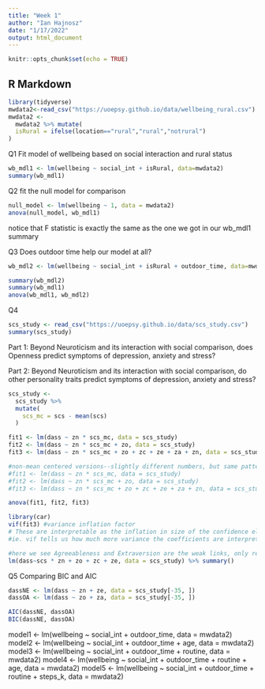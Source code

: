 ---
title: "Week 1"
author: "Ian Hajnosz"
date: "1/17/2022"
output: html_document
---

```{r setup, include=FALSE}
knitr::opts_chunk$set(echo = TRUE)
```

## R Markdown

```{r}
library(tidyverse)
mwdata2<-read_csv("https://uoepsy.github.io/data/wellbeing_rural.csv")
mwdata2 <- 
  mwdata2 %>% mutate(
  isRural = ifelse(location=="rural","rural","notrural")
)

```
Q1
Fit model of wellbeing based on social interaction and rural status
```{r}
wb_mdl1 <- lm(wellbeing ~ social_int + isRural, data=mwdata2)
summary(wb_mdl1)
```

Q2
fit the null model for comparison
```{r}
null_model <- lm(wellbeing ~ 1, data = mwdata2)
anova(null_model, wb_mdl1)
```
notice that F statistic is exactly the same as the one we got in our wb_mdl1 summary

Q3
Does outdoor time help our model at all?
```{r}
wb_mdl2 <- lm(wellbeing ~ social_int + isRural + outdoor_time, data=mwdata2)

summary(wb_mdl2)
summary(wb_mdl1)
anova(wb_mdl1, wb_mdl2)
```
Q4
```{r}
scs_study <- read_csv("https://uoepsy.github.io/data/scs_study.csv")
summary(scs_study)
```
Part 1: Beyond Neuroticism and its interaction with social comparison, does Openness predict symptoms of depression, anxiety and stress?

Part 2: Beyond Neuroticism and its interaction with social comparison, do other personality traits predict symptoms of depression, anxiety and stress?

```{r}
scs_study <- 
  scs_study %>%
  mutate(
    scs_mc = scs - mean(scs)
  )

fit1 <- lm(dass ~ zn * scs_mc, data = scs_study)
fit2 <- lm(dass ~ zn * scs_mc + zo, data = scs_study)
fit3 <- lm(dass ~ zn * scs_mc + zo + zc + ze + za + zn, data = scs_study)

#non-mean centered versions--slightly different numbers, but same pattern here
#fit1 <- lm(dass ~ zn * scs_mc, data = scs_study)
#fit2 <- lm(dass ~ zn * scs_mc + zo, data = scs_study)
#fit3 <- lm(dass ~ zn * scs_mc + zo + zc + ze + za + zn, data = scs_study)

anova(fit1, fit2, fit3)

```

```{r}
library(car)
vif(fit3) #variance inflation factor
# These are interpretable as the inflation in size of the confidence ellipse or ellipsoid for the coefficients of the term in comparison with what would be obtained for orthogonal data.
#ie. vif tells us how much more variance the coefficients are interpreting compared to if those coefficients were uncorrelated (not-orthogonal) Numbers like 1 mean it doesn't matter. Numbers like 2 mean those coefficients are pulling double the weight they would if they were uncorrelated. 

#here we see Agreeableness and Extraversion are the weak links, only really helping our model out because they are so correlated as to be doubling up on each other (but individually not doing much for the model)
lm(dass~scs * zn + zo + zc + ze, data = scs_study) %>% summary()
```

Q5
Comparing BIC and AIC
```{r}
dassNE <- lm(dass ~ zn + ze, data = scs_study[-35, ])
dassOA <- lm(dass ~ zo + za, data = scs_study[-35, ])

AIC(dassNE, dassOA)
BIC(dassNE, dassOA)
```

model1 <- lm(wellbeing ~ social_int + outdoor_time, data = mwdata2)
model2 <- lm(wellbeing ~ social_int + outdoor_time + age, data = mwdata2)
model3 <- lm(wellbeing ~ social_int + outdoor_time + routine, data = mwdata2)
model4 <- lm(wellbeing ~ social_int + outdoor_time + routine + age, data = mwdata2)
model5 <- lm(wellbeing ~ social_int + outdoor_time + routine + steps_k, data = mwdata2)